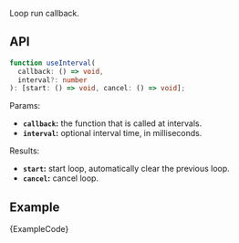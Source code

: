 
Loop run callback.

## API

```ts
function useInterval(
  callback: () => void,
  interval?: number
): [start: () => void, cancel: () => void];
```

Params:

- **`callback`:** the function that is called at intervals.
- **`interval`:** optional interval time, in milliseconds.

Results:

- **`start`:** start loop, automatically clear the previous loop.
- **`cancel`:** cancel loop.

## Example

<ExampleBlock>
  <Example />
</ExampleBlock>
<CodeBlock language="tsx">{ExampleCode}</CodeBlock>
